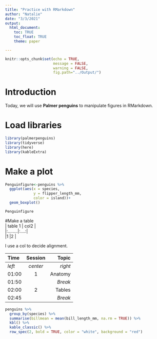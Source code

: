 ```yaml
---
title: "Practice with RMarkdown"
author: "Natalie"
date: "3/3/2021"
output:
  html_document:
    toc: TRUE
    toc_float: TRUE
    theme: paper

---
```


```r
knitr::opts_chunk$set(echo = TRUE,
                      message = FALSE,
                      warning = FALSE,
                      fig.path="../Output/")
```

# Introduction
Today, we will use **Palmer penguins** to manipulate figures in RMarkdown.

# Load libraries

```r
library(palmerpenguins)
library(tidyverse)
library(here)
library(kableExtra)
```

# Make a plot
```r
Penguinfigure<-penguins %>%
  ggplot(aes(x = species, 
             y = flipper_length_mm, 
             color = island))+
  geom_boxplot()

Penguinfigure
```

#Make a table  
| table 1 | col2 |  
|:........|:....:|  
|1        |2     |  

I use a col to decide alignment.

| Time  | Session | Topic    |
|:------|:-------:|---------:|
| _left_ | _center_| _right_ |
| 01:00  | 1       | Anatomy |
| 01:50  |         | *Break* |
| 02:00  | 2       | Tables  |
| 02:45  |         | *Break* |

```r
penguins %>% 
  group_by(species) %>% 
  summarise(billmean = mean(bill_length_mm, na.rm = TRUE)) %>% 
  kbl() %>% 
  kable_classic() %>% 
  row_spec(2, bold = TRUE, color = "white", background = "red")
```

